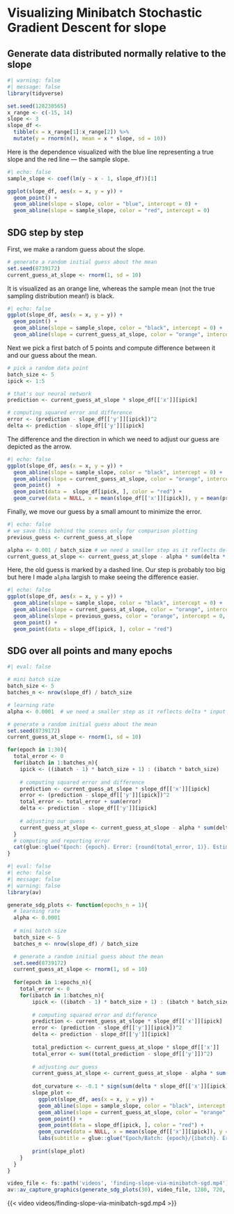 # Visualizing Minibatch Stochastic Gradient Descent for slope


## Generate data distributed normally relative to the slope

```r
#| warning: false
#| message: false
library(tidyverse)

set.seed(128230565)
x_range <- c(-15, 14)
slope <- 3
slope_df <-
  tibble(x = x_range[1]:x_range[2]) %>%
  mutate(y = rnorm(n(), mean = x * slope, sd = 10))
```

Here is the dependence visualized with the blue line representing a true slope and the red line --- the sample slope.
```r
#| echo: false
sample_slope <- coef(lm(y ~ x - 1, slope_df))[1]

ggplot(slope_df, aes(x = x, y = y)) +
  geom_point() +
  geom_abline(slope = slope, color = "blue", intercept = 0) +
  geom_abline(slope = sample_slope, color = "red", intercept = 0)
```

## SDG step by step
First, we make a random guess about the slope.
```r
# generate a random initial guess about the mean
set.seed(8739172)
current_guess_at_slope <- rnorm(1, sd = 10)
```

It is visualized as an orange line, whereas the sample mean (not the true sampling distribution mean!) is black.
```r
#| echo: false
ggplot(slope_df, aes(x = x, y = y)) +
  geom_point() +
  geom_abline(slope = sample_slope, color = "black", intercept = 0) +
  geom_abline(slope = current_guess_at_slope, color = "orange", intercept = 0)
```

Next we pick a first batch of 5 points and compute difference between it and our guess about the mean.
```r
# pick a random data point
batch_size <- 5
ipick <- 1:5

# that's our neural network
prediction <- current_guess_at_slope * slope_df[['x']][ipick] 

# computing squared error and difference
error <- (prediction - slope_df[['y']][ipick])^2
delta <- prediction - slope_df[['y']][ipick]
```

The difference and the direction in which we need to adjust our guess are depicted as the arrow.
```r
#| echo: false
ggplot(slope_df, aes(x = x, y = y)) +
  geom_abline(slope = sample_slope, color = "black", intercept = 0) +
  geom_abline(slope = current_guess_at_slope, color = "orange", intercept = 0) +
  geom_point()  +
  geom_point(data =  slope_df[ipick, ], color = "red") +
  geom_curve(data = NULL, x = mean(slope_df[['x']][ipick]), y = mean(prediction), xend = mean(slope_df[['x']][ipick]), yend = mean(slope_df[['y']][ipick]), curvature = 0.1, arrow = arrow(length = unit(0.03, "npc")))
```
Finally, we move our guess by a small amount to minimize the error.
```r
#| echo: false
# we save this behind the scenes only for comparison plotting 
previous_guess <- current_guess_at_slope
```
```r
alpha <- 0.001 / batch_size # we need a smaller step as it reflects delta * input accumulated over batch_size points
current_guess_at_slope <- current_guess_at_slope - alpha * sum(delta * slope_df[['x']][ipick])
```

Here, the old guess is marked by a dashed line. Our step is probably too big but here I made `alpha` largish to make seeing the difference easier.
```r
#| echo: false
ggplot(slope_df, aes(x = x, y = y)) +
  geom_abline(slope = sample_slope, color = "black", intercept = 0) +
  geom_abline(slope = current_guess_at_slope, color = "orange", intercept = 0) +
  geom_abline(slope = previous_guess, color = "orange", intercept = 0, linetype = "dashed") +
  geom_point() +
  geom_point(data = slope_df[ipick, ], color = "red")
```

## SDG over all points and many epochs
```r
#| eval: false

# mini batch size
batch_size <- 5
batches_n <- nrow(slope_df) / batch_size

# learning rate
alpha <- 0.0001  # we need a smaller step as it reflects delta * input accumulated over batch_size points

# generate a random initial guess about the mean
set.seed(8739172)
current_guess_at_slope <- rnorm(1, sd = 10)

for(epoch in 1:30){
  total_error <- 0
  for(ibatch in 1:batches_n){
    ipick <- ((ibatch - 1) * batch_size + 1) : (ibatch * batch_size)
  
    # computing squared error and difference
    prediction <- current_guess_at_slope * slope_df[['x']][ipick]
    error <- (prediction - slope_df[['y']][ipick])^2
    total_error <- total_error + sum(error)
    delta <- prediction - slope_df[['y']][ipick]
    
    # adjusting our guess
    current_guess_at_slope <- current_guess_at_slope - alpha * sum(delta * slope_df[['x']][ipick])
  }
  # computing and reporting error
  cat(glue::glue("Epoch: {epoch}. Error: {round(total_error, 1)}. Estimate: {round(current_guess_at_slope, 2)}. Sample slope: {round(sample_slope, 2)}"), "\n")
}
```
```r
#| eval: false
#| echo: false
#| message: false
#| warning: false
library(av)

generate_sdg_plots <- function(epochs_n = 1){
  # learning rate
  alpha <- 0.0001
  
  # mini batch size
  batch_size <- 5
  batches_n <- nrow(slope_df) / batch_size

  # generate a random initial guess about the mean
  set.seed(8739172)
  current_guess_at_slope <- rnorm(1, sd = 10)
  
  for(epoch in 1:epochs_n){
    total_error <- 0
    for(ibatch in 1:batches_n){
        ipick <- ((ibatch - 1) * batch_size + 1) : (ibatch * batch_size)
      
        # computing squared error and difference
        prediction <- current_guess_at_slope * slope_df[['x']][ipick]
        error <- (prediction - slope_df[['y']][ipick])^2
        delta <- prediction - slope_df[['y']][ipick]
        
        total_prediction <- current_guess_at_slope * slope_df[['x']]
        total_error <- sum((total_prediction - slope_df[['y']])^2)
        
        # adjusting our guess
        current_guess_at_slope <- current_guess_at_slope - alpha * sum(delta * slope_df[['x']][ipick])
        
        dot_curvature <- -0.1 * sign(sum(delta * slope_df[['x']][ipick]))
        slope_plot <- 
          ggplot(slope_df, aes(x = x, y = y)) +
          geom_abline(slope = sample_slope, color = "black", intercept = 0) +
          geom_abline(slope = current_guess_at_slope, color = "orange", intercept = 0) +
          geom_point() +
          geom_point(data = slope_df[ipick, ], color = "red") +
          geom_curve(data = NULL, x = mean(slope_df[['x']][ipick]), y = current_guess_at_slope * mean(slope_df[['x']][ipick]), xend = mean(slope_df[['x']][ipick]), yend = mean(slope_df[['y']][ipick]), curvature = dot_curvature, arrow = arrow(length = unit(0.03, "npc"))) +
          labs(subtitle = glue::glue("Epoch/Batch: {epoch}/{ibatch}. Error: {round(total_error, 1)}. Estimate: {round(current_guess_at_slope, 2)}. Sample mean: {round(sample_slope, 2)}"))
        
        print(slope_plot)
    }
  }
}

video_file <- fs::path('videos', 'finding-slope-via-minibatch-sgd.mp4')
av::av_capture_graphics(generate_sdg_plots(30), video_file, 1280, 720, res = 144, framerate=5)
```

{{< video videos/finding-slope-via-minibatch-sgd.mp4 >}}
